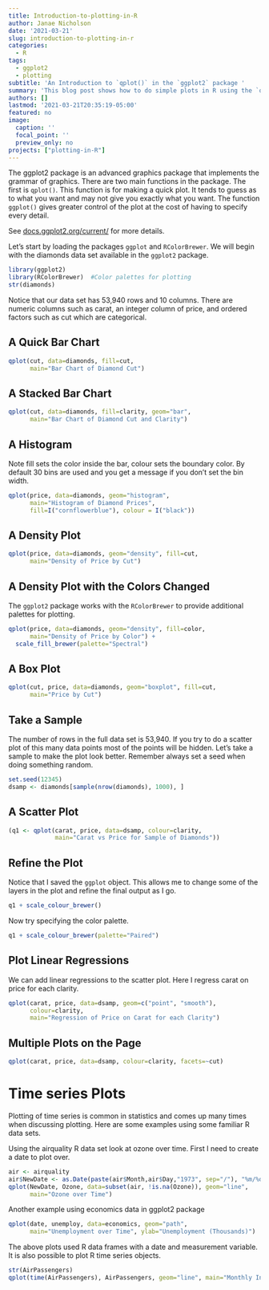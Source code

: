 ```yaml
---
title: Introduction-to-plotting-in-R
author: Janae Nicholson
date: '2021-03-21'
slug: introduction-to-plotting-in-r
categories:
  - R
tags:
  - ggplot2
  - plotting
subtitle: 'An Introduction to `qplot()` in the `ggplot2` package '
summary: 'This blog post shows how to do simple plots in R using the `qplot()` function in the `ggplot2` package.'
authors: []
lastmod: '2021-03-21T20:35:19-05:00'
featured: no
image:
  caption: ''
  focal_point: ''
  preview_only: no
projects: ["plotting-in-R"]
---
```


The ggplot2 package is an advanced graphics package that implements the grammar of graphics. There are two main functions in the package.  The first is `qplot()`.  This function is for making a quick plot.  It tends to guess as to what you want and may not give you exactly what you want.  The function `ggplot()` gives greater control of the plot at the cost of having to specify every detail.


See [docs.ggplot2.org/current/](docs.ggplot2.org/current/) for more details.

Let's start by loading the packages `ggplot` and `RColorBrewer`.  We will begin with the diamonds data set available in the `ggplot2` package.

```r
library(ggplot2)
library(RColorBrewer)  #Color palettes for plotting
str(diamonds)

```

Notice that our data set has 53,940 rows and 10 columns.  There are numeric columns such as carat, an integer column of price, and ordered factors such as cut which are categorical.  

## A Quick Bar Chart
```r
qplot(cut, data=diamonds, fill=cut, 
      main="Bar Chart of Diamond Cut")

```

## A Stacked Bar Chart
```r
qplot(cut, data=diamonds, fill=clarity, geom="bar", 
      main="Bar Chart of Diamond Cut and Clarity")
```

## A Histogram 
Note fill sets the color inside the bar, colour sets the boundary color.  By default 30 bins are used and you get a message if you don't set the bin width.

```r
qplot(price, data=diamonds, geom="histogram", 
      main="Histogram of Diamond Prices", 
      fill=I("cornflowerblue"), colour = I("black"))
```

## A Density Plot
```r
qplot(price, data=diamonds, geom="density", fill=cut, 
      main="Density of Price by Cut")
```

## A Density Plot with the Colors Changed
The `ggplot2` package works with the `RColorBrewer` to provide additional palettes for plotting.

```r
qplot(price, data=diamonds, geom="density", fill=color, 
      main="Density of Price by Color") +
  scale_fill_brewer(palette="Spectral")
```

## A Box Plot
```r
qplot(cut, price, data=diamonds, geom="boxplot", fill=cut, 
      main="Price by Cut")
```

## Take a Sample
The number of rows in the full data set is 53,940.  If you try to do a scatter plot of this many data points most of the points will be hidden.  Let's take a sample to make the plot look better.  Remember always set a seed when doing something random.

```r
set.seed(12345)
dsamp <- diamonds[sample(nrow(diamonds), 1000), ]
```

## A Scatter Plot
```r
(q1 <- qplot(carat, price, data=dsamp, colour=clarity, 
             main="Carat vs Price for Sample of Diamonds"))
```

## Refine the Plot
Notice that I saved the `ggplot` object.  This allows me to change some of the layers in the plot and refine the final output as I go.
```r
q1 + scale_colour_brewer()
```

Now try specifying the color palette.
```r
q1 + scale_colour_brewer(palette="Paired")
```

## Plot Linear Regressions
We can add linear regressions to the scatter plot. Here I regress carat on price for each clarity.
```r
qplot(carat, price, data=dsamp, geom=c("point", "smooth"),
      colour=clarity,
      main="Regression of Price on Carat for each Clarity")
```

## Multiple Plots on the Page
```r
qplot(carat, price, data=dsamp, colour=clarity, facets=~cut)
```

# Time series Plots
Plotting of time series is common in statistics and comes up many times when discussing plotting.  Here are some examples using some familiar R data sets.

Using the airquality R data set look at ozone over time.  First I need to create a date to plot over.
```r
air <- airquality
air$NewDate <- as.Date(paste(air$Month,air$Day,"1973", sep="/"), "%m/%d/%Y")
qplot(NewDate, Ozone, data=subset(air, !is.na(Ozone)), geom="line", 
      main="Ozone over Time")
```

Another example using economics data in ggplot2 package
```r
qplot(date, unemploy, data=economics, geom="path", 
      main="Unemployment over Time", ylab="Unemployment (Thousands)")

```

The above plots used R data frames with a date and measurement variable.  It is also possible to plot R time series objects.
```r
str(AirPassengers)
qplot(time(AirPassengers), AirPassengers, geom="line", main="Monthly International Airline Passengers")
```